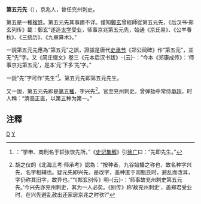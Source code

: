 '''第五元先'''（{{bd|?||?||}}），京兆人，曾任兖州刺史。

第五是一種[[複姓|複姓]]。第五元先其事蹟不详。僅知[[鄭玄|鄭玄]]曾經師從第五元先，《后汉书·郑玄列传》載：鄭玄“遂造[[太学|太学]]受业，师事京兆第五元先，始通《京氏易》、《公羊春秋》、《三统历》、《九章算术》。”

一說第五元先應為“第五元”之誤，證據是唐代[[史承节|史承节]]《郑公祠碑》作“第五元”，並无“先”字。又《简庄缀文》卷三《元本后汉书跋》-{云}-：“今本《郑康成传》：‘师事京兆第五元’，是本‘元’下多‘先’字。”

一說“先”字可作“先生”<ref>{{Wikisource history|史记|101|晁错}}：“学申、商刑名于轵张恢先所。”《[[史记集解|史记集解]]》引[[徐广|徐广]]曰：“先即先生。”</ref>。第五元先即第五元先生。

又一說，第五元先即是[[第五種|第五種]]，字兴先<ref>胡之仪的《北海三考·师承考》認為：“按种者，九谷始播之称也，故名种字兴先，名字相辅也。疑元先即兴先，是改字，盖种匿于闾甄氏时，避乱而改耳，字仍称其旧字，故异也。”“《郑玄别传》明-{云}-：‘师事故兖州刺史第五元先。’今兴先亦兖州刺史，其为一人必矣。《别传》称‘故兖州刺史’，盖郑君受业时，在兴先避乱赦出还家居京兆之时欤?”</ref>。官至兖州刺史。曾弹劾中常侍[[单超|单超]]，时人稱：“清高正直，以第五种为第一。”

==注釋==
<references/>

[[Category:東漢政治人物|D]]
[[Category:第五姓|Y]]